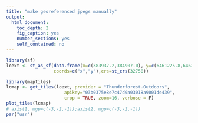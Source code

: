 ```yaml
---
title: "make georeferenced jpegs manually"
output:
  html_document: 
    toc_depth: 2
    fig_caption: yes
    number_sections: yes
    self_contained: no
---
```


```r
library(sf)
lcext <- st_as_sf(data.frame(x=c(383937.2,384907.0), y=c(6461225.8,6462354.4)),
                  coords=c("x","y"),crs=st_crs(32750))
```

```r
library(maptiles)
lcmap <- get_tiles(lcext, provider = "Thunderforest.Outdoors",
                      apikey="03b0375e8e7c47d0a03018a9001de439", 
                      crop = TRUE, zoom=16, verbose = F)
plot_tiles(lcmap)
# axis(1, mgp=c(-3,-2,-1));axis(2, mgp=c(-3,-2,-1))
par("usr")
```

